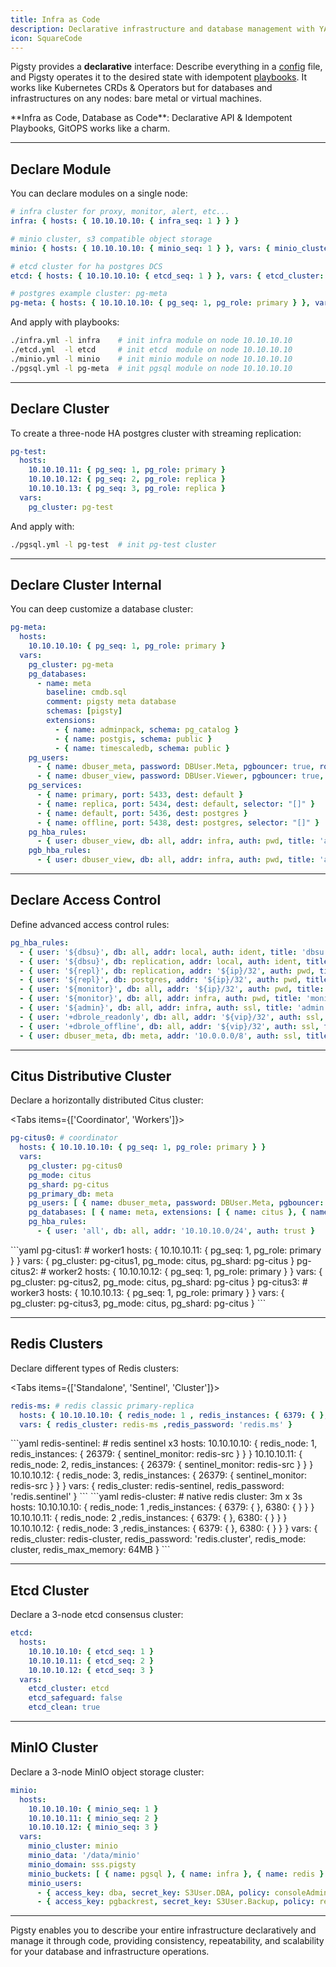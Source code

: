 ```yaml
---
title: Infra as Code
description: Declarative infrastructure and database management with YAML-driven configuration
icon: SquareCode
---
```



Pigsty provides a **declarative** interface: Describe everything in a [config](/docs/config/inventory) file, and Pigsty operates it to the desired state with idempotent [playbooks](/docs/setup/playbook/). It works like Kubernetes CRDs & Operators but for databases and infrastructures on any nodes: bare metal or virtual machines.

<Callout type="info">
**Infra as Code, Database as Code**: Declarative API & Idempotent Playbooks, GitOPS works like a charm.
</Callout>

--------

## Declare Module

You can declare modules on a single node:

```yaml
# infra cluster for proxy, monitor, alert, etc...
infra: { hosts: { 10.10.10.10: { infra_seq: 1 } } }

# minio cluster, s3 compatible object storage
minio: { hosts: { 10.10.10.10: { minio_seq: 1 } }, vars: { minio_cluster: minio } }

# etcd cluster for ha postgres DCS
etcd: { hosts: { 10.10.10.10: { etcd_seq: 1 } }, vars: { etcd_cluster: etcd } }

# postgres example cluster: pg-meta
pg-meta: { hosts: { 10.10.10.10: { pg_seq: 1, pg_role: primary } }, vars: { pg_cluster: pg-meta } }
```

And apply with playbooks:

```bash
./infra.yml -l infra    # init infra module on node 10.10.10.10
./etcd.yml  -l etcd     # init etcd  module on node 10.10.10.10
./minio.yml -l minio    # init minio module on node 10.10.10.10
./pgsql.yml -l pg-meta  # init pgsql module on node 10.10.10.10
```

--------

## Declare Cluster

To create a three-node HA postgres cluster with streaming replication:

```yaml
pg-test:
  hosts:
    10.10.10.11: { pg_seq: 1, pg_role: primary }
    10.10.10.12: { pg_seq: 2, pg_role: replica }
    10.10.10.13: { pg_seq: 3, pg_role: replica }
  vars:
    pg_cluster: pg-test
```

And apply with:

```bash
./pgsql.yml -l pg-test  # init pg-test cluster
```

--------

## Declare Cluster Internal

You can deep customize a database cluster:

```yaml
pg-meta:
  hosts:
    10.10.10.10: { pg_seq: 1, pg_role: primary }
  vars:
    pg_cluster: pg-meta
    pg_databases:
      - name: meta
        baseline: cmdb.sql
        comment: pigsty meta database
        schemas: [pigsty]
        extensions:
          - { name: adminpack, schema: pg_catalog }
          - { name: postgis, schema: public }
          - { name: timescaledb, schema: public }
    pg_users:
      - { name: dbuser_meta, password: DBUser.Meta, pgbouncer: true, roles: [dbrole_admin], comment: pigsty admin user }
      - { name: dbuser_view, password: DBUser.Viewer, pgbouncer: true, roles: [dbrole_readonly], comment: pigsty read-only user }
    pg_services:
      - { name: primary, port: 5433, dest: default }
      - { name: replica, port: 5434, dest: default, selector: "[]" }
      - { name: default, port: 5436, dest: postgres }
      - { name: offline, port: 5438, dest: postgres, selector: "[]" }
    pg_hba_rules:
      - { user: dbuser_view, db: all, addr: infra, auth: pwd, title: 'allow view user from infra nodes' }
    pgb_hba_rules:
      - { user: dbuser_view, db: all, addr: infra, auth: pwd, title: 'allow view user from infra nodes' }
```

--------

## Declare Access Control

Define advanced access control rules:

```yaml
pg_hba_rules:
  - { user: '${dbsu}', db: all, addr: local, auth: ident, title: 'dbsu access via local os user ident' }
  - { user: '${dbsu}', db: replication, addr: local, auth: ident, title: 'dbsu replication from local os ident' }
  - { user: '${repl}', db: replication, addr: '${ip}/32', auth: pwd, title: 'replicator replication from ${ip}' }
  - { user: '${repl}', db: postgres, addr: '${ip}/32', auth: pwd, title: 'replicator postgres db from ${ip}' }
  - { user: '${monitor}', db: all, addr: '${ip}/32', auth: pwd, title: 'monitor from ${ip}' }
  - { user: '${monitor}', db: all, addr: infra, auth: pwd, title: 'monitor from infra nodes' }
  - { user: '${admin}', db: all, addr: infra, auth: ssl, title: 'admin @ infra nodes with pwd & ssl' }
  - { user: '+dbrole_readonly', db: all, addr: '${vip}/32', auth: ssl, title: 'allow readonly role from ${vip} with ssl' }
  - { user: '+dbrole_offline', db: all, addr: '${vip}/32', auth: ssl, title: 'allow offline role from ${vip} with ssl' }
  - { user: dbuser_meta, db: meta, addr: '10.0.0.0/8', auth: ssl, title: 'allow meta user from 10.0.0.0/8 with ssl' }
```

--------

## Citus Distributive Cluster

Declare a horizontally distributed Citus cluster:

<Tabs items={['Coordinator', 'Workers']}>
<Tab value="Coordinator">
```yaml
pg-citus0: # coordinator
  hosts: { 10.10.10.10: { pg_seq: 1, pg_role: primary } }
  vars:
    pg_cluster: pg-citus0
    pg_mode: citus
    pg_shard: pg-citus
    pg_primary_db: meta
    pg_users: [ { name: dbuser_meta, password: DBUser.Meta, pgbouncer: true, roles: [ dbrole_admin ] } ]
    pg_databases: [ { name: meta, extensions: [ { name: citus }, { name: postgis }, { name: timescaledb } ] } ]
    pg_hba_rules:
      - { user: 'all', db: all, addr: '10.10.10.0/24', auth: trust }
```
</Tab>
<Tab value="Workers">
```yaml
pg-citus1: # worker1
  hosts: { 10.10.10.11: { pg_seq: 1, pg_role: primary } }
  vars: { pg_cluster: pg-citus1, pg_mode: citus, pg_shard: pg-citus }
pg-citus2: # worker2
  hosts: { 10.10.10.12: { pg_seq: 1, pg_role: primary } }
  vars: { pg_cluster: pg-citus2, pg_mode: citus, pg_shard: pg-citus }
pg-citus3: # worker3
  hosts: { 10.10.10.13: { pg_seq: 1, pg_role: primary } }
  vars: { pg_cluster: pg-citus3, pg_mode: citus, pg_shard: pg-citus }
```
</Tab>
</Tabs>

--------

## Redis Clusters

Declare different types of Redis clusters:

<Tabs items={['Standalone', 'Sentinel', 'Cluster']}>
<Tab value="Standalone">
```yaml
redis-ms: # redis classic primary-replica
  hosts: { 10.10.10.10: { redis_node: 1 , redis_instances: { 6379: { }, 6380: { replica_of: '10.10.10.10 6379' } } } }
  vars: { redis_cluster: redis-ms ,redis_password: 'redis.ms' }
```
</Tab>
<Tab value="Sentinel">
```yaml
redis-sentinel: # redis sentinel x3
  hosts:
    10.10.10.10: { redis_node: 1, redis_instances: { 26379: { sentinel_monitor: redis-src } } }
    10.10.10.11: { redis_node: 2, redis_instances: { 26379: { sentinel_monitor: redis-src } } }
    10.10.10.12: { redis_node: 3, redis_instances: { 26379: { sentinel_monitor: redis-src } } }
  vars: { redis_cluster: redis-sentinel, redis_password: 'redis.sentinel' }
```
</Tab>
<Tab value="Cluster">
```yaml
redis-cluster: # native redis cluster: 3m x 3s
  hosts:
    10.10.10.10: { redis_node: 1 ,redis_instances: { 6379: { }, 6380: { } } }
    10.10.10.11: { redis_node: 2 ,redis_instances: { 6379: { }, 6380: { } } }
    10.10.10.12: { redis_node: 3 ,redis_instances: { 6379: { }, 6380: { } } }
  vars: { redis_cluster: redis-cluster, redis_password: 'redis.cluster', redis_mode: cluster, redis_max_memory: 64MB }
```
</Tab>
</Tabs>

--------

## Etcd Cluster

Declare a 3-node etcd consensus cluster:

```yaml
etcd:
  hosts:
    10.10.10.10: { etcd_seq: 1 }
    10.10.10.11: { etcd_seq: 2 }
    10.10.10.12: { etcd_seq: 3 }
  vars:
    etcd_cluster: etcd
    etcd_safeguard: false
    etcd_clean: true
```

--------

## MinIO Cluster

Declare a 3-node MinIO object storage cluster:

```yaml
minio:
  hosts:
    10.10.10.10: { minio_seq: 1 }
    10.10.10.11: { minio_seq: 2 }
    10.10.10.12: { minio_seq: 3 }
  vars:
    minio_cluster: minio
    minio_data: '/data/minio'
    minio_domain: sss.pigsty
    minio_buckets: [ { name: pgsql }, { name: infra }, { name: redis } ]
    minio_users:
      - { access_key: dba, secret_key: S3User.DBA, policy: consoleAdmin }
      - { access_key: pgbackrest, secret_key: S3User.Backup, policy: readwrite }
```

---

Pigsty enables you to describe your entire infrastructure declaratively and manage it through code, providing consistency, repeatability, and scalability for your database and infrastructure operations.